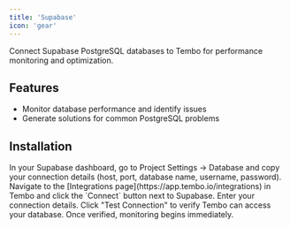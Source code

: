 ```yaml
---
title: 'Supabase'
icon: 'gear'
---
```


Connect Supabase PostgreSQL databases to Tembo for performance monitoring and optimization.

## Features

- Monitor database performance and identify issues
- Generate solutions for common PostgreSQL problems

## Installation

<Steps>
  <Step title="Get Connection Info">
    In your Supabase dashboard, go to Project Settings → Database and copy your connection details (host, port, database name, username, password).
  </Step>
  <Step title="Connect">
    Navigate to the [Integrations page](https://app.tembo.io/integrations) in Tembo and click the `Connect` button next to Supabase. Enter your connection details.
  </Step>
  <Step title="Test Connection">
    Click "Test Connection" to verify Tembo can access your database. Once verified, monitoring begins immediately.
  </Step>
</Steps> 
